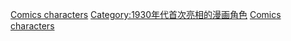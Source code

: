{{cat topic in year| topic=首次亮相的漫畫角色| year=1935}}

[[Category:1935年漫畫|Comics characters]]
[[Category:1930年代首次亮相的漫画角色|Category:1930年代首次亮相的漫画角色]]
[[Category:1935年面世的虛構角色|Comics characters]]